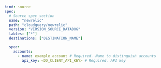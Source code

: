 ```yaml copy
kind: source
spec:
  # Source spec section
  name: "newrelic"
  path: "cloudquery/newrelic"
  version: "VERSION_SOURCE_DATADOG"
  tables: ["*"]
  destinations: ["DESTINATION_NAME"]

  spec:
    accounts:
      - name: example_account # Required. Name to distinguish accounts
        api_key: <DD_CLIENT_API_KEY> # Required. API key
```